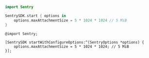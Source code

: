 ```swift {tabTitle:Swift}
import Sentry

SentrySDK.start { options in
    options.maxAttachmentSize = 5 * 1024 * 1024 // 5 MiB
}
```

```objc {tabTitle:Objective-C}
@import Sentry;

[SentrySDK startWithConfigureOptions:^(SentryOptions *options) {
    options.maxAttachmentSize = 5 * 1024 * 1024; // 5 MiB
}];
```
